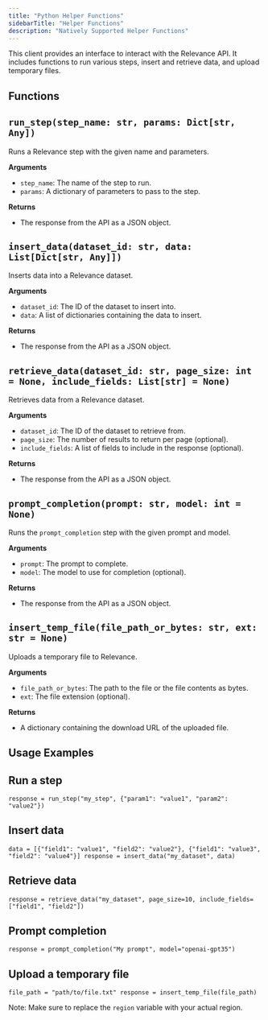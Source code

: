 ```yaml
---
title: "Python Helper Functions"
sidebarTitle: "Helper Functions"
description: "Natively Supported Helper Functions"
---
```


This client provides an interface to interact with the Relevance API. It includes functions to run various steps, insert and retrieve data, and upload temporary files.

## **Functions**

## `run_step(step_name: str, params: Dict[str, Any])`

Runs a Relevance step with the given name and parameters.

**Arguments**

- `step_name`: The name of the step to run.
- `params`: A dictionary of parameters to pass to the step.

**Returns**

- The response from the API as a JSON object.

## `insert_data(dataset_id: str, data: List[Dict[str, Any]])`

Inserts data into a Relevance dataset.

**Arguments**

- `dataset_id`: The ID of the dataset to insert into.
- `data`: A list of dictionaries containing the data to insert.

**Returns**

- The response from the API as a JSON object.

## `retrieve_data(dataset_id: str, page_size: int = None, include_fields: List[str] = None)`

Retrieves data from a Relevance dataset.

**Arguments**

- `dataset_id`: The ID of the dataset to retrieve from.
- `page_size`: The number of results to return per page (optional).
- `include_fields`: A list of fields to include in the response (optional).

**Returns**

- The response from the API as a JSON object.

## `prompt_completion(prompt: str, model: int = None)`

Runs the `prompt_completion` step with the given prompt and model.

**Arguments**

- `prompt`: The prompt to complete.
- `model`: The model to use for completion (optional).

**Returns**

- The response from the API as a JSON object.

## `insert_temp_file(file_path_or_bytes: str, ext: str = None)`

Uploads a temporary file to Relevance.

**Arguments**

- `file_path_or_bytes`: The path to the file or the file contents as bytes.
- `ext`: The file extension (optional).

**Returns**

- A dictionary containing the download URL of the uploaded file.

## **Usage Examples**

## Run a step

`response = run_step("my_step", {"param1": "value1", "param2": "value2"})`

## Insert data

`data = [{"field1": "value1", "field2": "value2"}, {"field1": "value3", "field2": "value4"}]
response = insert_data("my_dataset", data)`

## Retrieve data

`response = retrieve_data("my_dataset", page_size=10, include_fields=["field1", "field2"])`

## Prompt completion

`response = prompt_completion("My prompt", model="openai-gpt35")`

## Upload a temporary file

`file_path = "path/to/file.txt"
response = insert_temp_file(file_path)`

Note: Make sure to replace the `region` variable with your actual region.